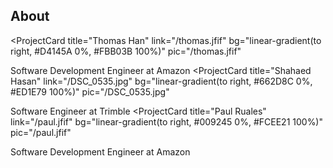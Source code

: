 ## About


<ProjectCard
  title="Thomas Han"
  link="/thomas.jfif"
  bg="linear-gradient(to right, #D4145A 0%, #FBB03B 100%)"
  pic="/thomas.jfif"
>
 Software Development Engineer at Amazon
</ProjectCard>
<ProjectCard
  title="Shahaed Hasan"
  link="/DSC_0535.jpg"
  bg="linear-gradient(to right, #662D8C 0%, #ED1E79 100%)"
  pic="/DSC_0535.jpg"
>
   Software Engineer at Trimble
</ProjectCard>
<ProjectCard
  title="Paul Ruales"
  link="/paul.jfif"
  bg="linear-gradient(to right, #009245 0%, #FCEE21 100%)"
  pic="/paul.jfif"
>
  Software Development Engineer at Amazon
</ProjectCard>
